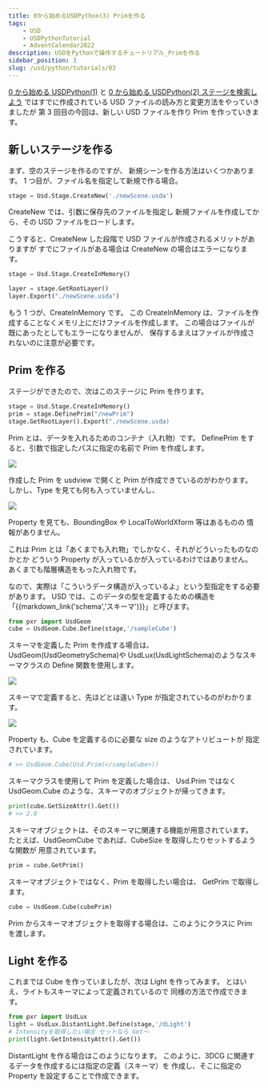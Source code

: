 ```yaml
---
title: 0から始めるUSDPython(3) Primを作る
tags:
    - USD
    - USDPythonTutorial
    - AdventCalendar2022
description: USDをPythonで操作するチュートリアル_Primを作る
sidebar_position: 3
slug: /usd/python/tutorials/03
---
```


[ 0 から始める USDPython(1)](/usd/python/tutorials/01) と [0 から始める USDPython(2) ステージを検索しよう](/usd/python/tutorials/02) ではすでに作成されている USD ファイルの読み方と変更方法をやっていきましたが
第 3 回目の今回は、新しい USD ファイルを作り
Prim を作っていきます。

## 新しいステージを作る

まず、空のステージを作るのですが、
新規シーンを作る方法はいくつかあります。
1 つ目が、ファイル名を指定して新規で作る場合。

```python
stage = Usd.Stage.CreateNew('./newScene.usda')
```

CreateNew では、引数に保存先のファイルを指定し
新規ファイルを作成してから、その USD ファイルをロードします。

こうすると、CreateNew した段階で USD ファイルが作成されるメリットがありますが
すでにファイルがある場合は CreateNew の場合はエラーになります。

```python
stage = Usd.Stage.CreateInMemory()

layer = stage.GetRootLayer()
layer.Export("./newScene.usda")
```

もう 1 つが、CreateInMemory です。
この CreateInMemory は、ファイルを作成することなくメモリ上にだけファイルを作成します。
この場合はファイルが既にあったとしてもエラーになりませんが、
保存するまえはファイルが作成されないのに注意が必要です。

## Prim を作る

ステージができたので、次はこのステージに Prim を作ります。

```python
stage = Usd.Stage.CreateInMemory()
prim = stage.DefinePrim("/newPrim")
stage.GetRootLayer().Export("./newScene.usda)
```

Prim とは、データを入れるためのコンテナ（入れ物）です。
DefinePrim をすると、引数で指定したパスに指定の名前で Prim を作成します。

![](https://gyazo.com/444c60a56fd5d7ffede53f09ac320de6.png)

作成した Prim を usdview で開くと Prim が作成できているのがわかります。
しかし、Type を見ても何も入っていませんし、

![](https://gyazo.com/a92337042b8914a10148a9badee60dff.png)

Property を見ても、BoundingBox や LocalToWorldXform 等はあるものの
情報がありません。

これは Prim とは「あくまでも入れ物」でしかなく、それがどういったものなのかとか
どういう Property が入っているかが入っているわけではありません。
あくまでも階層構造をもった入れ物です。

なので、実際は「こういうデータ構造が入っているよ」という型指定をする必要があります。
USD では、このデータの型を定義するための構造を「{{markdown_link('schema','スキーマ')}}」と呼びます。

```python
from pxr import UsdGeom
cube = UsdGeom.Cube.Define(stage,'/sampleCube')
```

スキーマを定義した Prim を作成する場合は、 UsdGeom(UsdGeometrySchema)や
UsdLux(UsdLightSchema)のようなスキーマクラスの Define 関数を使用します。

![](https://gyazo.com/b66ed18caa3d044205946bed7e3ec60e.png)

スキーマで定義すると、先ほどとは違い Type が指定されているのがわかります。

![](https://gyazo.com/57e18eb4e2e58bcb90f1cebe438f2d65.png)

Property も、Cube を定義するのに必要な size のようなアトリビュートが
指定されています。

```python
# >> UsdGeom.Cube(Usd.Prim(</sampleCube>))
```

スキーマクラスを使用して Prim を定義した場合は、 Usd.Prim ではなく
UsdGeom.Cube のような、スキーマのオブジェクトが帰ってきます。

```python
print(cube.GetSizeAttr().Get())
# >> 2.0
```

スキーマオブジェクトは、そのスキーマに関連する機能が用意されています。
たとえば、UsdGeomCube であれば、CubeSize を取得したりセットするような関数が
用意されています。

```python
prim = cube.GetPrim()
```

スキーマオブジェクトではなく、Prim を取得したい場合は、 GetPrim で取得します。

```python
cube = UsdGeom.Cube(cubePrim)
```

Prim からスキーマオブジェクトを取得する場合は、このようにクラスに Prim
を渡します。

## Light を作る

これまでは Cube を作っていましたが、次は Light を作ってみます。
とはいえ、ライトもスキーマによって定義されているので
同様の方法で作成できます。

```python
from pxr import UsdLux
light = UsdLux.DistantLight.Define(stage,'/dLight')
# Intensityを取得したい場合 セットなら Get～
print(light.GetIntensityAttr().Get())
```

DistantLight を作る場合はこのようになります。
このように、3DCG に関連するデータを作成するには指定の定義（スキーマ）を
作成し、そこに指定の Property を設定することで作成できます。
